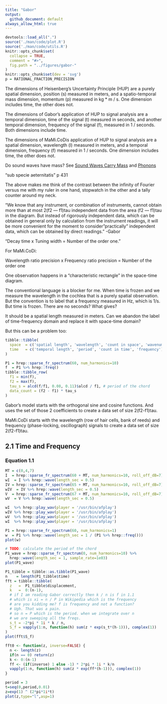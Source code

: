 ```yaml
---
title: "Gabor"
output:
  github_document: default
always_allow_html: true
---
```

```r
devtools::load_all(".")
source('./man/code/plot.R')
source('./man/code/utils.R')
knitr::opts_chunk$set(
  collapse = TRUE,
  comment = "#>",
  fig.path = "../figures/gabor-"
)
knitr::opts_chunk$set(dev = 'svg')
p = RATIONAL_FRACTION_PRECISION
```

The dimensions of Heisenberg's Uncertainty Principle (HUP) are a purely spatial 
dimension, position (s) measured in meters, and a spatio-temporal mass dimension, 
momentum (p) measured in kg * m / s. One dimension includes time, the other does
not.\

The dimensions of Gabor's application of HUP to signal analysis are a temporal 
dimension, time of the signal (t) measured in seconds, and another temporal 
dimension, frequency of the signal (f), measured in 1 / seconds. Both dimensions 
include time.\

The dimensions of MaMi.CoDis application of HUP to signal analysis are a  
spatial dimension, wavelength (l) measured in meters, and a temporal 
dimension, frequency (f) measured in 1 / seconds.  One dimension includes time, 
the other does not.\

Do sound waves have mass? See [Sound Waves Carry Mass](https://physics.aps.org/articles/v12/23) and [Phonons](https://en.wikipedia.org/wiki/Phonon)\

"sub specie aeternitatis" p 431\

The above makes me think of the contrast between the infinity of Fourier versus 
me with my ruler in one hand, stopwatch in the other and a tally counter around
my neck.\

"We know that any instrument, or combination of instruments, cannot obtain more 
than at most 2(f2 — f1)tau independent data from the area (f2 — f1)tau in the 
diagram. But instead of rigorously independent data, which can be obtained in 
general only by calculation from the instrument readings, it will be more 
convenient for the moment to consider "practically" independent data, which can 
be obtained by direct readings." -Gabor\


"Decay time x Tuning width = Number of the order one."\

For MaMi.CoDi:\

Wavelength ratio precision x Frequency ratio precision  = Number of the order one\

One observation happens in a "characteristic rectangle" in the space-time diagram.

The conventional language is a blocker for me. When time is frozen and we measure
the wavelength in the cochlea that is a purely spatial observation. But the convention
is to label that a frequency measured in Hz, which is 1/s. But time is frozen. There
are no seconds? What gives?\

It should be a spatial length measured in meters. Can we abandon the label of 
time-frequency domain and replace it with space-time domain?\

But this can be a problem too:\
```r
tibble::tibble(
  space  = c('spatial length', 'wavelength', 'count in space', 'wavenumber'),
  time   = c('temporal length', 'period', 'count in time', 'frequency')
)
```


```r
P1 = hrep::sparse_fr_spectrum(60, num_harmonics=10)
f  = P1 %>% hrep::freq()
tibble::tibble_row(
  f1 = min(f),
  f2 = max(f),
  tau_s = alcd(f/f1, 0.08, 0.11)$alcd / f1, # period of the chord
  data_count = (f2 - f1) * tau_s
)
```
Gabor's model starts with the orthogonal sine and cosine functions. And uses
the set of those 2 coefficients to create a data set of size 2(f2-f1)tau.\

MaMi.CoDi starts with the wavelength (row of hair cells, bank of reeds)
and frequency (phase-locking, oscillograph) signals to create a data set of 
size 2(f2-f1)tau.

## 2.1 Time and Frequency

### Equation 1.1

```r
MT = c(0,4,7)
I  = hrep::sparse_fr_spectrum(60 + MT, num_harmonics=10, roll_off_dB=7)
wI  = I %>% hrep::wave(length_sec = 0.5)
IV = hrep::sparse_fr_spectrum(65 + MT, num_harmonics=10, roll_off_dB=7)
wIV  = IV %>% hrep::wave(length_sec = 0.5)
V  = hrep::sparse_fr_spectrum(67 + MT, num_harmonics=10, roll_off_dB=7)
wV  = V %>% hrep::wave(length_sec = 0.5)

wI  %>% hrep::play_wav(player = '/usr/bin/afplay')
wIV %>% hrep::play_wav(player = '/usr/bin/afplay')
wV  %>% hrep::play_wav(player = '/usr/bin/afplay')
wI  %>% hrep::play_wav(player = '/usr/bin/afplay')

P1 = hrep::sparse_fr_spectrum(60, num_harmonics=1)
w  = P1 %>% hrep::wave(length_sec = 1 / (P1 %>% hrep::freq()))
plot(w)
```


```r
# TODO: calculate the period of the chord
P1_wave = hrep::sparse_fr_spectrum(0, num_harmonics=10) %>% 
  hrep::wave(length_sec = 1, sample_rate=1e03)
plot(P1_wave)
```
```r
P1_tibble = tibble::as.tibble(P1_wave)
n    = length(P1_tibble$time)
fft = tibble::tibble(
  z   =  P1_tibble$displacement,
  k   =  0:(n-1),
  # if I am reading Gabor correctly then k / n is f in 1.1
  # which is xi = n / P in Wikipedia which is the frequency
  # are you kidding me? f is frequency and not a function?
  # Ugh. That was a pain.
  # so n = P which is the period. when we integrate over n
  # we are sweeping all the freqs.
  s_t = -2*pi * 1i * k / n, 
  S_f = vapply(1:n, function(h) sum(z * exp(s_t*(h-1))), complex(1))
)
plot(fft$S_f)
```

```r
fft0 <- function(z, inverse=FALSE) {
  n <- length(z)
  if(n == 0) return(z)
  k <- 0:(n-1)
  ff <- (if(inverse) 1 else -1) * 2*pi * 1i * k/n
  vapply(1:n, function(h) sum(z * exp(ff*(h-1))), complex(1))
}
```

```r
period = 3
t=seq(0,period,0.01)
z=exp(1) ^ (2*pi*1i*t)
plot(z,type="l",asp=1)
```


